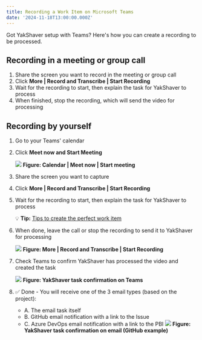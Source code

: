 ```yaml
---
title: Recording a Work Item on Microsoft Teams
date: '2024-11-18T13:00:00.000Z'
---
```


Got YakShaver setup with Teams? Here's how you can create a recording to be processed.

## Recording in a meeting or group call

1. Share the screen you want to record in the meeting or group call
2. Click **More | Record and Transcribe | Start Recording**
3. Wait for the recording to start, then explain the task for YakShaver to process
4. When finished, stop the recording, which will send the video for processing

## Recording by yourself

1. Go to your Teams' calendar
2. Click **Meet now and Start Meeting**

   ![](/YakShaver/Blogs/meeting-with-yourself.png)
   **Figure: Calendar | Meet now | Start meeting**
3. Share the screen you want to capture
4. Click **More | Record and Transcribe | Start Recording**
5. Wait for the recording to start, then explain the task for YakShaver to process

   💡 **Tip:** [Tips to create the perfect work item](https://yakshaver.ai/docs/yakshaver-tips)
6. When done, leave the call or stop the recording to send it to YakShaver for processing

   ![](/YakShaver/Blogs/start-recording.png)
   **Figure: More | Record and Transcribe | Start Recording**
7. Check Teams to confirm YakShaver has processed the video and created the task

   ![](/YakShaver/yakshaver-is-done.png)
   **Figure: YakShaver task confirmation on Teams**
8. ✅ Done - You will receive one of the 3 email types (based on the project):
   * A. The email task itself
   * B. GitHub email notification with a link to the Issue
   * C. Azure DevOps email notification with a link to the PBI
     ![](/YakShaver/yakshaver-github-email.png)
     **Figure: YakShaver task confirmation on email (GitHub example)**
